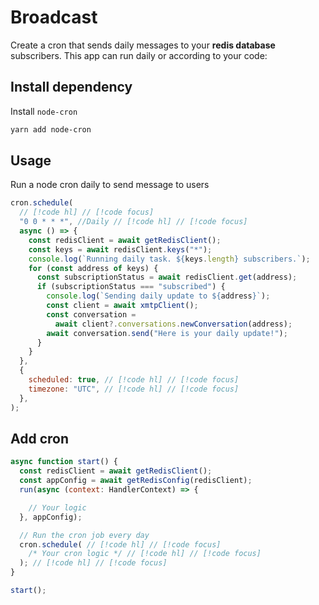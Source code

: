 # Broadcast

Create a cron that sends daily messages to your **redis database** subscribers. This app can run daily or according to your code:

## Install dependency

Install `node-cron`

```bash [cmd]
yarn add node-cron
```

## Usage

Run a node cron daily to send message to users

```jsx [src/index.ts]
cron.schedule(
  // [!code hl] // [!code focus]
  "0 0 * * *", //Daily // [!code hl] // [!code focus]
  async () => {
    const redisClient = await getRedisClient();
    const keys = await redisClient.keys("*");
    console.log(`Running daily task. ${keys.length} subscribers.`);
    for (const address of keys) {
      const subscriptionStatus = await redisClient.get(address);
      if (subscriptionStatus === "subscribed") {
        console.log(`Sending daily update to ${address}`);
        const client = await xmtpClient();
        const conversation =
          await client?.conversations.newConversation(address);
        await conversation.send("Here is your daily update!");
      }
    }
  },
  {
    scheduled: true, // [!code hl] // [!code focus]
    timezone: "UTC", // [!code hl] // [!code focus]
  },
);
```

## Add cron

```jsx [src/index.ts]
async function start() {
  const redisClient = await getRedisClient();
  const appConfig = await getRedisConfig(redisClient);
  run(async (context: HandlerContext) => {

    // Your logic
  }, appConfig);

  // Run the cron job every day
  cron.schedule( // [!code hl] // [!code focus]
    /* Your cron logic */ // [!code hl] // [!code focus]
  ); // [!code hl] // [!code focus]
}

start();
```
